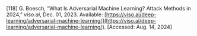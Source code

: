 \[118\]	G. Boesch, “What Is Adversarial Machine Learning? Attack Methods in 2024,” *viso.ai*, Dec. 01, 2023\. Available: [https://viso.ai/deep-learning/adversarial-machine-learning/](https://viso.ai/deep-learning/adversarial-machine-learning/). \[Accessed: Aug. 14, 2024\]